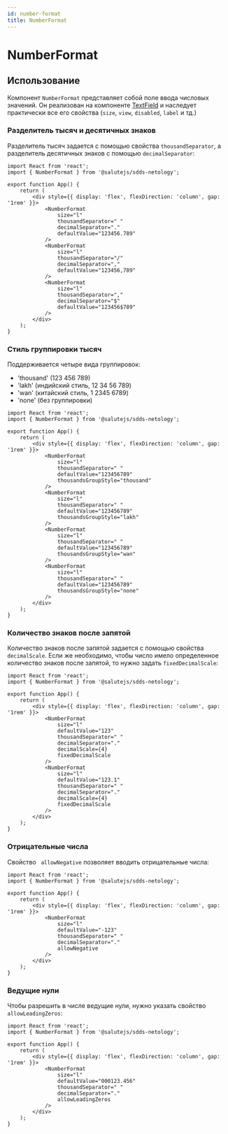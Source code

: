 ```yaml
---
id: number-format
title: NumberFormat
---
```



# NumberFormat
<Description name="NumberFormat" />
<PropsTable name="NumberFormat" exclude={['css']} />

## Использование
Компонент `NumberFormat` представляет собой поле ввода числовых значений.
Он реализован на компоненте [TextField](https://plasma.sberdevices.ru//components/textfield/)
и наследует практически все его свойства (`size`, `view`, `disabled`, `label` и тд.)

### Разделитель тысяч и десятичных знаков
Разделитель тысяч задается с помощью свойства `thousandSeparator`, 
а разделитель десятичных знаков с помощью `decimalSeparator`:

```tsx live
import React from 'react';
import { NumberFormat } from '@salutejs/sdds-netology';

export function App() {
    return (
        <div style={{ display: 'flex', flexDirection: 'column', gap: '1rem' }}>
            <NumberFormat
                size="l"
                thousandSeparator=" "
                decimalSeparator="."
                defaultValue="123456.789"
            />
            <NumberFormat
                size="l"
                thousandSeparator="/"
                decimalSeparator=","
                defaultValue="123456,789"
            />
            <NumberFormat
                size="l"
                thousandSeparator=","
                decimalSeparator="$"
                defaultValue="123456$789"
            />
        </div>
    );
}
```

### Стиль группировки тысяч
Поддерживается четыре вида группировок:
- 'thousand' (123 456 789)
- 'lakh' (индийский стиль, 12 34 56 789)
- 'wan' (китайский стиль, 1 2345 6789)
- 'none' (без группировки)

```tsx live
import React from 'react';
import { NumberFormat } from '@salutejs/sdds-netology';

export function App() {
    return (
        <div style={{ display: 'flex', flexDirection: 'column', gap: '1rem' }}>
            <NumberFormat
                size="l"
                thousandSeparator=" "
                defaultValue="123456789"
                thousandsGroupStyle="thousand"
            />
            <NumberFormat
                size="l"
                thousandSeparator=" "
                defaultValue="123456789"
                thousandsGroupStyle="lakh"
            />
            <NumberFormat
                size="l"
                thousandSeparator=" "
                defaultValue="123456789"
                thousandsGroupStyle="wan"
            />
            <NumberFormat
                size="l"
                thousandSeparator=" "
                defaultValue="123456789"
                thousandsGroupStyle="none"
            />
        </div>
    );
}
```

### Количество знаков после запятой
Количество знаков после запятой задается с помощью свойства `decimalScale`.
Если же необходимо, чтобы число имело определенное количество знаков после запятой, то нужно задать `fixedDecimalScale`:

```tsx live
import React from 'react';
import { NumberFormat } from '@salutejs/sdds-netology';

export function App() {
    return (
        <div style={{ display: 'flex', flexDirection: 'column', gap: '1rem' }}>
            <NumberFormat
                size="l"
                defaultValue="123"
                thousandSeparator=" "
                decimalSeparator="."
                decimalScale={4}
                fixedDecimalScale
            />
            <NumberFormat
                size="l"
                defaultValue="123.1"
                thousandSeparator=" "
                decimalSeparator="."
                decimalScale={4}
                fixedDecimalScale
            />
        </div>
    );
}
```

### Отрицательные числа
Свойство ` allowNegative` позволяет вводить отрицательные числа:

```tsx live
import React from 'react';
import { NumberFormat } from '@salutejs/sdds-netology';

export function App() {
    return (
        <div style={{ display: 'flex', flexDirection: 'column', gap: '1rem' }}>
            <NumberFormat
                size="l"
                defaultValue="-123"
                thousandSeparator=" "
                decimalSeparator="."
                allowNegative
            />
        </div>
    );
}
```

### Ведущие нули
Чтобы разрешить в числе ведущие нули, нужно указать свойство `allowLeadingZeros`:

```tsx live
import React from 'react';
import { NumberFormat } from '@salutejs/sdds-netology';

export function App() {
    return (
        <div style={{ display: 'flex', flexDirection: 'column', gap: '1rem' }}>
            <NumberFormat
                size="l"
                defaultValue="000123.456"
                thousandSeparator=" "
                decimalSeparator="."
                allowLeadingZeros
            />
        </div>
    );
}
```
